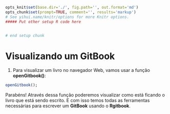 ```r
opts_knit$set(base.dir='./', fig.path='', out.format='md')
opts_chunk$set(prompt=TRUE, comment='', results='markup')
# See yihui.name/knitr/options for more Knitr options.
##### Put other setup R code here


# end setup chunk
```
# Visualizando um GitBook

1) Para visualizar um livro no navegador Web, vamos usar a função **openGitbook()**:

```r
openGitbook();
```

Parabéns! Através dessa função poderemos visualizar como está ficando o livro que está sendo escrito. E com isso temos todas as ferramentas necessárias para escrever um **GitBook** usando o **Rgitbook**.
